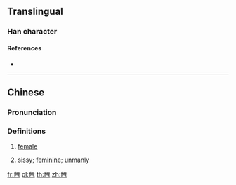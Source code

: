 {{character info/new}}
==Translingual==

===Han character===
{{Han char|rn=5|rad=乙|as=07|sn=8|four=47715|canj=PDWYI|ids=⿺也母}}

====References====
* {{Han ref|kx=0084.201|hdz=42382.040|uh=4E78|ud=20088}}

----

==Chinese==
{{zh-forms}}

===Pronunciation===
{{zh-pron
|m=nǎ
|c=naa2
|mc=
|oc=
|ma=
|cat=n,a
}}

===Definitions===
{{zh-hanzi}}

# {{lb|zh|Cantonese}} [[female]]
#: {{zh-x|豬乸|sow|C}}
# {{lb|zh|Cantonese}} [[sissy]]; [[feminine]]; [[unmanly]]
#: {{zh-x|乸型|sissy|C}}

[[fr:乸]]
[[pl:乸]]
[[th:乸]]
[[zh:乸]]